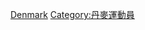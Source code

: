 {{Commons category|Sailors from Denmark}}

[[Category:各國帆船運動員|Denmark]]
[[Category:丹麥運動員|Category:丹麥運動員]]